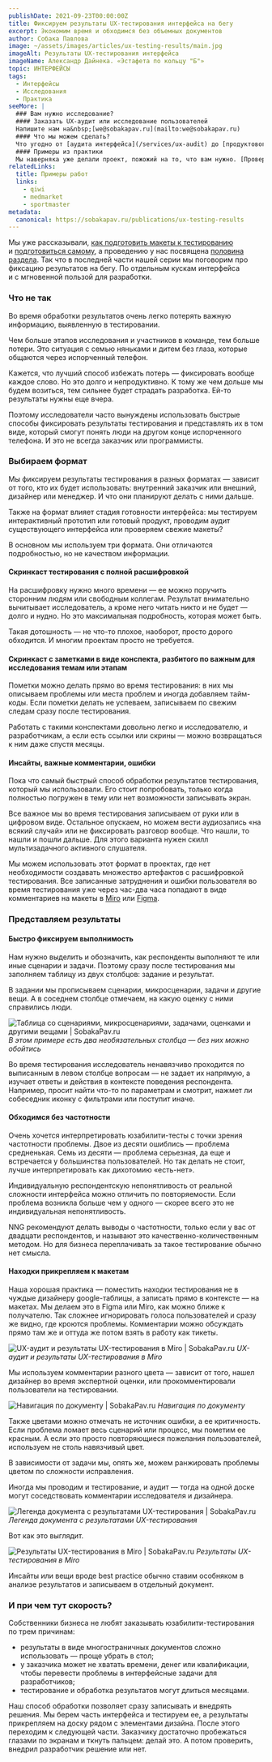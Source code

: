 ```yaml
---
publishDate: 2021-09-23T00:00:00Z
title: Фиксируем результаты UX‑тестирования интерфейса на бегу
excerpt: Экономим время и обходимся без объемных документов
author: Собака Павлова
image: ~/assets/images/articles/ux-testing-results/main.jpg
imageAlt: Результаты UX‑тестирования интерфейса
imageName: Александр Дайнека. «Эстафета по кольцу "Б"»
topic: ИНТЕРФЕЙСЫ
tags:
  - Интерфейсы
  - Исследования
  - Практика
seeMore: |
  ### Вам нужно исследование?
  #### Заказать UX-аудит или исследование пользователей
  Напишите нам на&nbsp;[we@sobakapav.ru](mailto:we@sobakapav.ru)
  #### Что мы можем сделать?
  Что угодно от [аудита интерфейса](/services/ux-audit) до [продуктового исследования](/services/research). 
  #### Примеры из практики
  Мы наверняка уже делали проект, пожожий на то, что вам нужно. [Проверьте](https://sobakapav.ru/portfolio).
relatedLinks:
  title: Примеры работ
  links:
    - qiwi
    - medmarket
    - sportmaster
metadata:
  canonical: https://sobakapav.ru/publications/ux-testing-results
---
```



Мы уже рассказывали, [как подготовить макеты к тестированию](https://sobakapav.ru/publications/professional_testing) и&nbsp;[подготовиться самому](https://sobakapav.ru/publications/before-interface-testing), а&nbsp;проведению у&nbsp;нас посвящена [половина раздела](https://new.sobakapav.ru/tag/issledovaniya). Так что в&nbsp;последней части нашей серии мы поговорим про фиксацию результатов на&nbsp;бегу. По&nbsp;отдельным кускам интерфейса и&nbsp;с&nbsp;мгновенной пользой для разработки.

### Что не так

Во время обработки результатов очень легко потерять важную информацию, выявленную в&nbsp;тестировании.

Чем больше этапов исследования и участников в команде, тем больше потери. Это ситуация с семью няньками и дитем без глаза, которые общаются через испорченный телефон.

Кажется, что лучший способ избежать потерь — фиксировать вообще каждое слово. Но это долго и непродуктивно. К тому же чем дольше мы будем возиться, тем сильнее будет страдать разработка. Ей-то результаты нужны еще вчера.

Поэтому исследователи часто вынуждены использовать быстрые способы фиксировать результаты тестирования и представлять их в том виде, который смогут понять люди на другом конце испорченного телефона. И это не всегда заказчик или программисты.

### Выбираем формат

Мы фиксируем результаты тестирования в разных форматах — зависит от того, кто их будет использовать: внутренний заказчик или внешний, дизайнер или менеджер. И что они планируют делать с ними дальше.

Также на формат влияет стадия готовности интерфейса: мы тестируем интерактивный прототип или готовый продукт, проводим аудит существующего интерфейса или проверяем свежие макеты?

В основном мы используем три формата. Они отличаются подробностью, но не качеством информации.

#### Скринкаст тестирования с полной расшифровкой

На расшифровку нужно много времени — ее можно поручить сторонним людям или свободным коллегам. Результат внимательно вычитывает исследователь, а кроме него читать никто и не будет — долго и нудно. Но это максимальная подробность, которая может быть.

Такая дотошность — не что-то плохое, наоборот, просто дорого обходится. И многим проектам просто не требуется.

#### Скринкаст с заметками в виде конспекта, разбитого по важным для исследования темам или этапам

Пометки можно делать прямо во время тестирования: в них мы описываем проблемы или места проблем и иногда добавляем тайм-коды. Если пометки делать не успеваем, записываем по свежим следам сразу после тестирования.

Работать с такими конспектами довольно легко и исследователю, и разработчикам, а если есть ссылки или скрины — можно возвращаться к ним даже спустя месяцы.

#### Инсайты, важные комментарии, ошибки

Пока что самый быстрый способ обработки результатов тестирования, который мы использовали. Его стоит попробовать, только когда полностью погружен в тему или нет возможности записывать экран.

Все важное мы во время тестирования записываем от руки или в цифровом виде. Остальное опускаем, но можем вести аудиозапись «на всякий случай» или не фиксировать разговор вообще. Что нашли, то нашли и пошли дальше. Для этого варианта нужен скилл мультизадачного активного слушателя.

Мы можем использовать этот формат в проектах, где нет необходимости создавать множество артефактов с расшифровкой тестирования. Все записанные затруднения и ошибки пользователя во время тестирования уже через час-два часа попадают в виде комментариев на макеты в [Miro](https://miro.com/) или [Figma](https://www.figma.com/).

### Представляем результаты

#### Быстро фиксируем выполнимость

Нам нужно выделить и обозначить, как респонденты выполняют те или иные сценарии и задачи. Поэтому сразу после тестирования мы заполняем таблицу из двух столбцов: задание и результат.

В задании мы прописываем сценарии, микросценарии, задачи и другие вещи. А в соседнем столбце отмечаем, на какую оценку с ними справились люди.

![Таблица со сценариями, микросценариями, задачами, оценками и другими вещами | SobakaPav.ru](~/assets/images/articles/ux-testing-results/1.png)
_В этом примере есть два необязательных столбца — без них можно обойтись_

Во время тестирования исследователь ненавязчиво проходится по выписанным в левом столбце вопросам — не задает их напрямую, а изучает ответы и действия в контексте поведения респондента. Например, просит найти что-то по параметрам и смотрит, нажмет ли собеседник иконку с фильтрами или поступит иначе.

#### Обходимся без частотности

Очень хочется интерпретировать юзабилити-тесты с точки зрения частотности проблемы. Двое из десяти ошиблись — проблема средненькая. Семь из десяти — проблема серьезная, да еще и встречается у большинства пользователей. Но так делать не стоит, лучше интерпретировать как дихотомию «есть-нет».

Индивидуальную респондентскую непонятливость от реальной сложности интерфейса можно отличить по повторяемости. Если проблема возникла больше чем у одного — скорее всего это не индивидуальная непонятливость.

NNG рекомендуют делать выводы о частотности, только если у вас от двадцати респондентов, и называют это качественно-количественным методом. Но для бизнеса переплачивать за такое тестирование обычно нет смысла.

#### Находки прикрепляем к макетам

Наша хорошая практика — поместить находки тестирования не в чуждые дизайнеру google-таблицы, а записать прямо в контексте — на макетах. Мы делаем это в Figma или Miro, как можно ближе к получателю. Так сложнее игнорировать голоса пользователей и сразу же видно, где кроются проблемы. Комментарии можно обсуждать прямо там же и оттуда же потом взять в работу как тикеты.

![UX-аудит и результаты UX-тестирования в Miro | SobakaPav.ru](~/assets/images/articles/ux-testing-results/2.png)
_UX-аудит и результаты UX-тестирования в Miro_

Мы используем комментарии разного цвета — зависит от того, нашел дизайнер во время экспертной оценки, или прокомментировали пользователи на тестировании.

![Навигация по документу | SobakaPav.ru](~/assets/images/articles/ux-testing-results/3.png)
_Навигация по документу_

Также цветами можно отмечать не источник ошибки, а ее критичность. Если проблема ломает весь сценарий или процесс, мы пометим ее красным. А если это просто повторяющиеся пожелания пользователей, используем не столь навязчивый цвет.

В зависимости от задачи мы, опять же, можем ранжировать проблемы цветом по сложности исправления.

Иногда мы проводим и тестирование, и аудит — тогда на одной доске могут соседствовать комментарии исследователя и дизайнера.

![Легенда документа с результатами UX-тестирования | SobakaPav.ru](~/assets/images/articles/ux-testing-results/4.png)
_Легенда документа с результатами UX-тестирования_

Вот как это выглядит.

![Результаты UX-тестирования в Miro | SobakaPav.ru](~/assets/images/articles/ux-testing-results/5.png)
_Результаты UX-тестирования в Miro_

Инсайты или вещи вроде best practice обычно ставим особняком в анализе результатов и записываем в отдельный документ.

### И при чем тут скорость?

Собственники бизнеса не любят заказывать юзабилити-тестирования по трем причинам:

- результаты в виде многостраничных документов сложно использовать — проще убрать в стол;
- у заказчика может не хватать времени, денег или квалификации, чтобы перевести проблемы в интерфейсные задачи для разработчиков;
- тестирование и обработка результатов могут длиться месяцами.

Наш способ обработки позволяет сразу записывать и внедрять решения. Мы берем часть интерфейса и тестируем ее, а результаты прикрепляем на доску рядом с элементами дизайна. После этого переходим к следующей части. Заказчику достаточно пробежаться глазами по экранам и ткнуть пальцем: делай это. А потом проверить, внедрил разработчик решение или нет.
